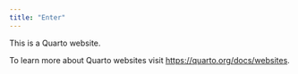 ```yaml
---
title: "Enter"
---
```


This is a Quarto website.

To learn more about Quarto websites visit <https://quarto.org/docs/websites>.

